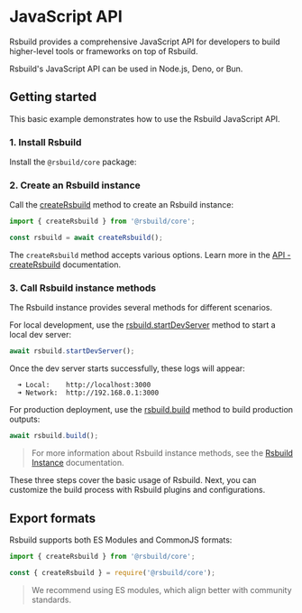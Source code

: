 # JavaScript API

Rsbuild provides a comprehensive JavaScript API for developers to build higher-level tools or frameworks on top of Rsbuild.

Rsbuild's JavaScript API can be used in Node.js, Deno, or Bun.

## Getting started

This basic example demonstrates how to use the Rsbuild JavaScript API.

### 1. Install Rsbuild

Install the `@rsbuild/core` package:


<PackageManagerTabs command="add @rsbuild/core -D" />

### 2. Create an Rsbuild instance

Call the [createRsbuild](/api/javascript-api/core#creatersbuild) method to create an Rsbuild instance:

```ts
import { createRsbuild } from '@rsbuild/core';

const rsbuild = await createRsbuild();
```

The `createRsbuild` method accepts various options. Learn more in the [API - createRsbuild](/api/javascript-api/core#creatersbuild) documentation.

### 3. Call Rsbuild instance methods

The Rsbuild instance provides several methods for different scenarios.

For local development, use the [rsbuild.startDevServer](/api/javascript-api/instance#rsbuildstartdevserver) method to start a local dev server:

```ts
await rsbuild.startDevServer();
```

Once the dev server starts successfully, these logs will appear:

```
  ➜ Local:    http://localhost:3000
  ➜ Network:  http://192.168.0.1:3000
```

For production deployment, use the [rsbuild.build](/api/javascript-api/instance#rsbuildbuild) method to build production outputs:

```ts
await rsbuild.build();
```

> For more information about Rsbuild instance methods, see the [Rsbuild Instance](/api/javascript-api/instance) documentation.

These three steps cover the basic usage of Rsbuild. Next, you can customize the build process with Rsbuild plugins and configurations.

## Export formats

Rsbuild supports both ES Modules and CommonJS formats:

```js title="index.mjs"
import { createRsbuild } from '@rsbuild/core';
```

```js title="index.cjs"
const { createRsbuild } = require('@rsbuild/core');
```

> We recommend using ES modules, which align better with community standards.
